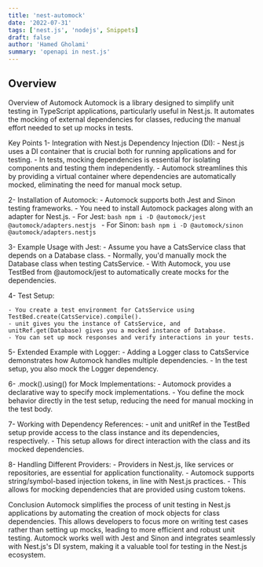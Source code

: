 ```yaml
---
title: 'nest-automock'
date: '2022-07-31'
tags: ['nest.js', 'nodejs', Snippets]
draft: false
author: 'Hamed Gholami'
summary: 'openapi in nest.js'
---
```


## Overview

<TOCInline toc={props.toc} exclude="Overview" toHeading={4} />

Overview of Automock
Automock is a library designed to simplify unit testing in TypeScript applications, particularly useful in Nest.js.
It automates the mocking of external dependencies for classes, reducing the manual effort needed to set up mocks in tests.

Key Points
1- Integration with Nest.js Dependency Injection (DI): - Nest.js uses a DI container that is crucial both for running applications and for testing. - In tests, mocking dependencies is essential for isolating components and testing them independently. - Automock streamlines this by providing a virtual container where dependencies are automatically mocked, eliminating the need for manual mock setup.

2- Installation of Automock: - Automock supports both Jest and Sinon testing frameworks. - You need to install Automock packages along with an adapter for Nest.js. - For Jest:
`bash
        npm i -D @automock/jest @automock/adapters.nestjs
        ` - For Sinon:
`bash
        npm i -D @automock/sinon @automock/adapters.nestjs
        `

3- Example Usage with Jest: - Assume you have a CatsService class that depends on a Database class. - Normally, you'd manually mock the Database class when testing CatsService. - With Automock, you use TestBed from @automock/jest to automatically create mocks for the dependencies.

4- Test Setup:

    - You create a test environment for CatsService using TestBed.create(CatsService).compile().
    - unit gives you the instance of CatsService, and unitRef.get(Database) gives you a mocked instance of Database.
    - You can set up mock responses and verify interactions in your tests.

5- Extended Example with Logger: - Adding a Logger class to CatsService demonstrates how Automock handles multiple dependencies. - In the test setup, you also mock the Logger dependency.

6- .mock().using() for Mock Implementations: - Automock provides a declarative way to specify mock implementations. - You define the mock behavior directly in the test setup, reducing the need for manual mocking in the test body.

7- Working with Dependency References: - unit and unitRef in the TestBed setup provide access to the class instance and its dependencies, respectively. - This setup allows for direct interaction with the class and its mocked dependencies.

8- Handling Different Providers: - Providers in Nest.js, like services or repositories, are essential for application functionality. - Automock supports string/symbol-based injection tokens, in line with Nest.js practices. - This allows for mocking dependencies that are provided using custom tokens.

Conclusion
Automock simplifies the process of unit testing in Nest.js applications by automating the creation of mock objects for class dependencies.
This allows developers to focus more on writing test cases rather than setting up mocks, leading to more efficient and robust unit testing.
Automock works well with Jest and Sinon and integrates seamlessly with Nest.js's DI system, making it a valuable tool for testing in the Nest.js ecosystem.

